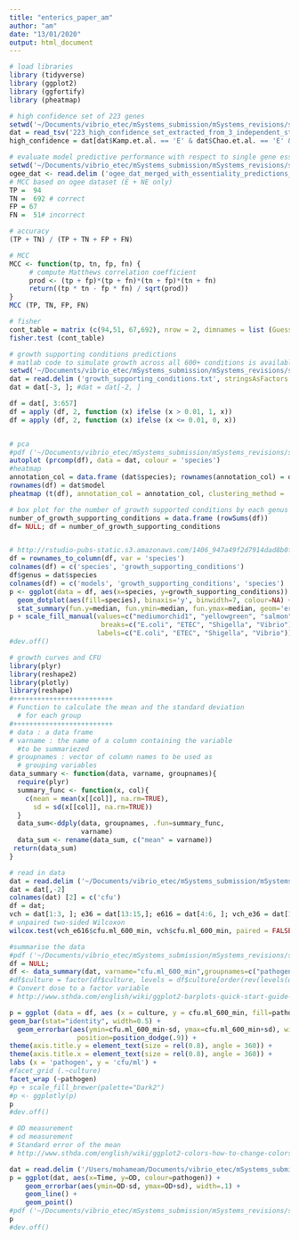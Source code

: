 ```yaml
---
title: "enterics_paper_am"
author: "am"
date: "13/01/2020"
output: html_document
---
```

```r
# load libraries
library (tidyverse)
library (ggplot2)
library (ggfortify)
library (pheatmap)
```

```r
# high confidence set of 223 genes 
setwd('~/Documents/vibrio_etec/mSystems_submission/mSystems_revisions/supp_material/')
dat = read_tsv('223_high_confidence_set_extracted_from_3_independent_studies.txt')
high_confidence = dat[dat$Kamp.et.al. == 'E' & dat$Chao.et.al. == 'E' & dat$Cameron.et.al. == 'E', ]
```

```r
# evaluate model predictive performance with respect to single gene essentiality relative to an independent dataset obtained from OGEE database
setwd('~/Documents/vibrio_etec/mSystems_submission/mSystems_revisions/supp_material/')
ogee_dat <- read.delim ('ogee_dat_merged_with_essentiality_predictions_iAM_Vc960')
# MCC based on ogee dataset (E + NE only)
TP =  94
TN =  692 # correct
FP = 67
FN =  51# incorrect

# accuracy 
(TP + TN) / (TP + TN + FP + FN)

# MCC
MCC <- function(tp, tn, fp, fn) {
     # compute Matthews correlation coefficient
     prod <- (tp + fp)*(tp + fn)*(tn + fp)*(tn + fn)
     return((tp * tn - fp * fn) / sqrt(prod))
}
MCC (TP, TN, FP, FN)

# fisher
cont_table = matrix (c(94,51, 67,692), nrow = 2, dimnames = list (Guess = c('E', 'NE'), Truth = c('E', 'NE')))
fisher.test (cont_table)
```

```r
# growth supporting conditions predictions
# matlab code to simulate growth across all 600+ conditions is available as supplementary code
setwd('~/Documents/vibrio_etec/mSystems_submission/mSystems_revisions/supp_material/')
dat = read.delim ('growth_supporting_conditions.txt', stringsAsFactors = FALSE)
dat = dat[-3, ]; #dat = dat[-2, ]

df = dat[, 3:657]
df = apply (df, 2, function (x) ifelse (x > 0.01, 1, x))
df = apply (df, 2, function (x) ifelse (x <= 0.01, 0, x))


# pca
#pdf ('~/Documents/vibrio_etec/mSystems_submission/mSystems_revisions/supp_material/insilico_growth_screens_no_co_culture.pdf', height = 4, width = 6)
autoplot (prcomp(df), data = dat, colour = 'species')
#heatmap
annotation_col = data.frame (dat$species); rownames(annotation_col) = dat$model
rownames(df) = dat$model
pheatmap (t(df), annotation_col = annotation_col, clustering_method = 'ward.D', fontsize_row = 2, fontsize_col = 3)

# box plot for the number of growth supported conditions by each genus shigella, ETEC, vibrio, E. coli
number_of_growth_supporting_conditions = data.frame (rowSums(df))
df= NULL; df = number_of_growth_supporting_conditions


# http://rstudio-pubs-static.s3.amazonaws.com/1406_947a49f2d7914dad8b0fd050a9df9858.html
df = rownames_to_column(df, var = 'species')
colnames(df) = c('species', 'growth_supporting_conditions')
df$genus = dat$species
colnames(df) = c('models', 'growth_supporting_conditions', 'species')
p <- ggplot(data = df, aes(x=species, y=growth_supporting_conditions)) +
  geom_dotplot(aes(fill=species), binaxis='y', binwidth=7, colour=NA) +
  stat_summary(fun.y=median, fun.ymin=median, fun.ymax=median, geom='errorbar', width=0.5)  
p + scale_fill_manual(values=c("mediumorchid1", "yellowgreen", "salmon","turquoise1" ), 
                       breaks=c("E.coli", "ETEC", "Shigella", "Vibrio"),
                      labels=c("E.coli", "ETEC", "Shigella", "Vibrio"))
#dev.off()
```

```r
# growth curves and CFU
library(plyr)
library(reshape2)
library(plotly)
library(reshape)
#+++++++++++++++++++++++++
# Function to calculate the mean and the standard deviation
  # for each group
#+++++++++++++++++++++++++
# data : a data frame
# varname : the name of a column containing the variable
  #to be summariezed
# groupnames : vector of column names to be used as
  # grouping variables
data_summary <- function(data, varname, groupnames){
  require(plyr)
  summary_func <- function(x, col){
    c(mean = mean(x[[col]], na.rm=TRUE),
      sd = sd(x[[col]], na.rm=TRUE))
  }
  data_sum<-ddply(data, groupnames, .fun=summary_func,
                  varname)
  data_sum <- rename(data_sum, c("mean" = varname))
 return(data_sum)
}

# read in data
dat = read.delim ('~/Documents/vibrio_etec/mSystems_submission/mSystems_revisions/supp_material/cfu_vch_ecoli')
dat = dat[,-2]
colnames(dat) [2] = c('cfu')
df = dat; 
vch = dat[1:3, ]; e36 = dat[13:15,]; e616 = dat[4:6, ]; vch_e36 = dat[16:18, ]; vch_e616 = dat[7:9, ]; e36_vch = dat[19:21, ]; e616_vch = dat[7:9, ] 
# unpaired two-sided Wilcoxon
wilcox.test(vch_e616$cfu.ml_600_min, vch$cfu.ml_600_min, paired = FALSE, alternative = 'two.sided', conf.int = TRUE, conf.level = 0.90)

#summarise the data
#pdf ('~/Documents/vibrio_etec/mSystems_submission/mSystems_revisions/supp_material/cfu_plots_600.pdf', width = 8, height = 3)
df = NULL; 
df <- data_summary(dat, varname="cfu.ml_600_min",groupnames=c("pathogen", "culture"))
#df$culture = factor(df$culture, levels = df$culture[order(rev(levels(df$culture)))])
# Convert dose to a factor variable
# http://www.sthda.com/english/wiki/ggplot2-barplots-quick-start-guide-r-software-and-data-visualization

p = ggplot (data = df, aes (x = culture, y = cfu.ml_600_min, fill=pathogen)) + 
geom_bar(stat="identity", width=0.5) + 
  geom_errorbar(aes(ymin=cfu.ml_600_min-sd, ymax=cfu.ml_600_min+sd), width=.2,
                 position=position_dodge(.9)) + 
theme(axis.title.y = element_text(size = rel(0.8), angle = 360)) + 
theme(axis.title.x = element_text(size = rel(0.8), angle = 360)) + 
labs (x = 'pathogen', y = 'cfu/ml') + 
#facet_grid (.~culture)
facet_wrap (~pathogen)
#p + scale_fill_brewer(palette="Dark2")
#p <- ggplotly(p)
p
#dev.off()
```

```r
# OD measurement
# od measurement
# Standard error of the mean
# http://www.sthda.com/english/wiki/ggplot2-colors-how-to-change-colors-automatically-and-manually

dat = read.delim ('/Users/mohameam/Documents/vibrio_etec/mSystems_submission/mSystems_revisions/supp_material/od_measurement_vch_etec')
p = ggplot(dat, aes(x=Time, y=OD, colour=pathogen)) + 
    geom_errorbar(aes(ymin=OD-sd, ymax=OD+sd), width=.1) +
    geom_line() +
    geom_point()
#pdf ('~/Documents/vibrio_etec/mSystems_submission/mSystems_revisions/supp_material/od_measurement_vch_etec.pdf', height = 4, width = 5)
p
#dev.off()
```
